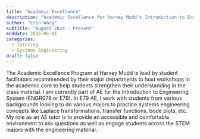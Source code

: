 ```yaml
---
title: "Academic Excellence"
description: "Academic Excellence for Harvey Mudd's Introduction to Engineering Systems"
author: "Erin Wang"
subtitle: "August 2024 - Present"
enddate: 2025-05-01
categories:
  - Tutoring
  - Systems Engineering
draft: false
---
```


The Academic Excellence Program at Harvey Mudd is lead by student facilitators recommended by their major departments to host workshops in the academic core to help students strengthen their understanding in the class material. I am currently part of AE for the Introduction to Engineering System (ENGR079 or E79). In E79 AE, I work with students from various backgrounds looking to do various majors to practice systems engineering concepts like Laplace transformations, transfer functions, bode plots, etc. My role as an AE tutor is to provide an accessible and comfortable environment to ask questions as well as engage students across the STEM majors with the engineering material. 
